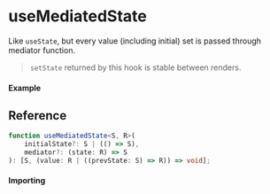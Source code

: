 
<Meta title="State/useMediatedState" component={Example} />

# useMediatedState

Like `useState`, but every value (including initial) set is passed through mediator function.

> `setState` returned by this hook is stable between renders.

#### Example

<Canvas>
	<Story story={Example} inline />
</Canvas>

## Reference

```ts
function useMediatedState<S, R>(
	initialState?: S | (() => S),
	mediator?: (state: R) => S
): [S, (value: R | ((prevState: S) => R)) => void];
```

#### Importing

<ImportPath />
